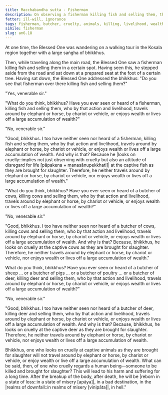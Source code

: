 ```yaml
---
title: Macchabandha sutta - Fisherman
description: On observing a fisherman killing fish and selling them, the Buddha explains the consequences of cruelty.
fetter: ill-will, ignorance
tags: fisherman, butcher, cruelty, animals, killing, livelihood, wealth, rebirth, hell, an, an6
simile: fisherman
slug: an6.18
---
```


At one time, the Blessed One was wandering on a walking tour in the Kosala region together with a large saṅgha of bhikkhus.

Then, while traveling along the main road, the Blessed One saw a fisherman killing fish and selling them in a certain spot. Having seen this, he stepped aside from the road and sat down at a prepared seat at the foot of a certain tree. Having sat down, the Blessed One addressed the bhikkhus: "Do you see that fisherman over there killing fish and selling them?"

"Yes, venerable sir."

"What do you think, bhikkhus? Have you ever seen or heard of a fisherman, killing fish and selling them, who by that action and livelihood, travels around by elephant or horse, by chariot or vehicle, or enjoys wealth or lives off a large accumulation of wealth?"

"No, venerable sir."

"Good, bhikkhus. I too have neither seen nor heard of a fisherman, killing fish and selling them, who by that action and livelihood, travels around by elephant or horse, by chariot or vehicle, or enjoys wealth or lives off a large accumulation of wealth. And why is that? Because he |looks on cruelly::implies not just observing with cruelty but also an attitude of disregard for life [pāpakena + manasānupekkhati]| at the captive fish as they are brought for slaughter. Therefore, he neither travels around by elephant or horse, by chariot or vehicle, nor enjoys wealth or lives off a large accumulation of wealth."

"What do you think, bhikkhus? Have you ever seen or heard of a butcher of cows, killing cows and selling them, who by that action and livelihood, travels around by elephant or horse, by chariot or vehicle, or enjoys wealth or lives off a large accumulation of wealth?"

"No, venerable sir."

"Good, bhikkhus. I too have neither seen nor heard of a butcher of cows, killing cows and selling them, who by that action and livelihood, travels around by elephant or horse, by chariot or vehicle, or enjoys wealth or lives off a large accumulation of wealth. And why is that? Because, bhikkhus, he looks on cruelly at the captive cows as they are brought for slaughter. Therefore, he neither travels around by elephant or horse, by chariot or vehicle, nor enjoys wealth or lives off a large accumulation of wealth."

What do you think, bhikkhus? Have you ever seen or heard of a butcher of sheep … or a butcher of pigs … or a butcher of poultry … or a butcher of deer, killing deer and selling them, who by that action and livelihood, travels around by elephant or horse, by chariot or vehicle, or enjoys wealth or lives off a large accumulation of wealth?"

"No, venerable sir."

"Good, bhikkhus. I too have neither seen nor heard of a butcher of deer, killing deer and selling them, who by that action and livelihood, travels around by elephant or horse, by chariot or vehicle, or enjoys wealth or lives off a large accumulation of wealth. And why is that? Because, bhikkhus, he looks on cruelly at the captive deer as they are brought for slaughter. Therefore, he neither travels around by elephant or horse, by chariot or vehicle, nor enjoys wealth or lives off a large accumulation of wealth.

Bhikkhus, one who looks on cruelly at captive animals as they are brought for slaughter will not travel around by elephant or horse, by chariot or vehicle, or enjoy wealth or live off a large accumulation of wealth. What can be said, then, of one who cruelly regards a human being—someone to be killed and brought for slaughter? This will lead to his harm and suffering for a long time. After the breakup of the body, after death, he will be |reborn in a state of loss::in a state of misery [apāya]|, in a bad destination, in the |realms of downfall::in realms of misery [vinipāta]|, in hell."